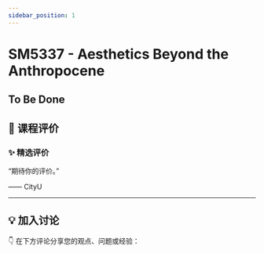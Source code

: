 ```yaml
---
sidebar_position: 1
---
```



# SM5337 - Aesthetics Beyond the Anthropocene

## To Be Done

## **💬 课程评价**

### ✨ **精选评价**
<div className={commentStyles.commentBox}>
    <p className={commentStyles.commentText}>
        “期待你的评价。”
    </p>
    <p className={commentStyles.commentAuthor}>—— CityU</p>
</div>

---

## **💡 加入讨论**

👇 在下方评论分享您的观点、问题或经验：
<Utterances />

